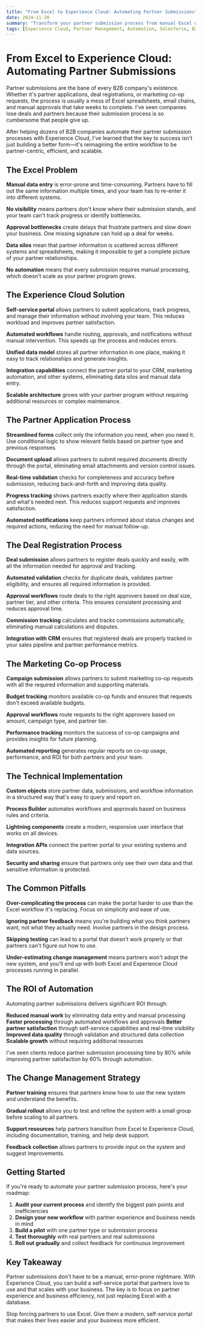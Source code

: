 ```yaml
---
title: "From Excel to Experience Cloud: Automating Partner Submissions"
date: 2024-11-20
summary: "Transform your partner submission process from manual Excel workflows to automated Experience Cloud solutions that scale with your business."
tags: [Experience Cloud, Partner Management, Automation, Salesforce, B2B]
---
```


# From Excel to Experience Cloud: Automating Partner Submissions

Partner submissions are the bane of every B2B company's existence. Whether it's partner applications, deal registrations, or marketing co-op requests, the process is usually a mess of Excel spreadsheets, email chains, and manual approvals that take weeks to complete. I've seen companies lose deals and partners because their submission process is so cumbersome that people give up.

After helping dozens of B2B companies automate their partner submission processes with Experience Cloud, I've learned that the key to success isn't just building a better form—it's reimagining the entire workflow to be partner-centric, efficient, and scalable.

## The Excel Problem

**Manual data entry** is error-prone and time-consuming. Partners have to fill out the same information multiple times, and your team has to re-enter it into different systems.

**No visibility** means partners don't know where their submission stands, and your team can't track progress or identify bottlenecks.

**Approval bottlenecks** create delays that frustrate partners and slow down your business. One missing signature can hold up a deal for weeks.

**Data silos** mean that partner information is scattered across different systems and spreadsheets, making it impossible to get a complete picture of your partner relationships.

**No automation** means that every submission requires manual processing, which doesn't scale as your partner program grows.

## The Experience Cloud Solution

**Self-service portal** allows partners to submit applications, track progress, and manage their information without involving your team. This reduces workload and improves partner satisfaction.

**Automated workflows** handle routing, approvals, and notifications without manual intervention. This speeds up the process and reduces errors.

**Unified data model** stores all partner information in one place, making it easy to track relationships and generate insights.

**Integration capabilities** connect the partner portal to your CRM, marketing automation, and other systems, eliminating data silos and manual data entry.

**Scalable architecture** grows with your partner program without requiring additional resources or complex maintenance.

## The Partner Application Process

**Streamlined forms** collect only the information you need, when you need it. Use conditional logic to show relevant fields based on partner type and previous responses.

**Document upload** allows partners to submit required documents directly through the portal, eliminating email attachments and version control issues.

**Real-time validation** checks for completeness and accuracy before submission, reducing back-and-forth and improving data quality.

**Progress tracking** shows partners exactly where their application stands and what's needed next. This reduces support requests and improves satisfaction.

**Automated notifications** keep partners informed about status changes and required actions, reducing the need for manual follow-up.

## The Deal Registration Process

**Deal submission** allows partners to register deals quickly and easily, with all the information needed for approval and tracking.

**Automated validation** checks for duplicate deals, validates partner eligibility, and ensures all required information is provided.

**Approval workflows** route deals to the right approvers based on deal size, partner tier, and other criteria. This ensures consistent processing and reduces approval time.

**Commission tracking** calculates and tracks commissions automatically, eliminating manual calculations and disputes.

**Integration with CRM** ensures that registered deals are properly tracked in your sales pipeline and partner performance metrics.

## The Marketing Co-op Process

**Campaign submission** allows partners to submit marketing co-op requests with all the required information and supporting materials.

**Budget tracking** monitors available co-op funds and ensures that requests don't exceed available budgets.

**Approval workflows** route requests to the right approvers based on amount, campaign type, and partner tier.

**Performance tracking** monitors the success of co-op campaigns and provides insights for future planning.

**Automated reporting** generates regular reports on co-op usage, performance, and ROI for both partners and your team.

## The Technical Implementation

**Custom objects** store partner data, submissions, and workflow information in a structured way that's easy to query and report on.

**Process Builder** automates workflows and approvals based on business rules and criteria.

**Lightning components** create a modern, responsive user interface that works on all devices.

**Integration APIs** connect the partner portal to your existing systems and data sources.

**Security and sharing** ensure that partners only see their own data and that sensitive information is protected.

## The Common Pitfalls

**Over-complicating the process** can make the portal harder to use than the Excel workflow it's replacing. Focus on simplicity and ease of use.

**Ignoring partner feedback** means you're building what you think partners want, not what they actually need. Involve partners in the design process.

**Skipping testing** can lead to a portal that doesn't work properly or that partners can't figure out how to use.

**Under-estimating change management** means partners won't adopt the new system, and you'll end up with both Excel and Experience Cloud processes running in parallel.

## The ROI of Automation

Automating partner submissions delivers significant ROI through:

**Reduced manual work** by eliminating data entry and manual processing
**Faster processing** through automated workflows and approvals
**Better partner satisfaction** through self-service capabilities and real-time visibility
**Improved data quality** through validation and structured data collection
**Scalable growth** without requiring additional resources

I've seen clients reduce partner submission processing time by 80% while improving partner satisfaction by 60% through automation.

## The Change Management Strategy

**Partner training** ensures that partners know how to use the new system and understand the benefits.

**Gradual rollout** allows you to test and refine the system with a small group before scaling to all partners.

**Support resources** help partners transition from Excel to Experience Cloud, including documentation, training, and help desk support.

**Feedback collection** allows partners to provide input on the system and suggest improvements.

## Getting Started

If you're ready to automate your partner submission process, here's your roadmap:

1. **Audit your current process** and identify the biggest pain points and inefficiencies
2. **Design your new workflow** with partner experience and business needs in mind
3. **Build a pilot** with one partner type or submission process
4. **Test thoroughly** with real partners and real submissions
5. **Roll out gradually** and collect feedback for continuous improvement

## Key Takeaway

Partner submissions don't have to be a manual, error-prone nightmare. With Experience Cloud, you can build a self-service portal that partners love to use and that scales with your business. The key is to focus on partner experience and business efficiency, not just replacing Excel with a database.

Stop forcing partners to use Excel. Give them a modern, self-service portal that makes their lives easier and your business more efficient.
